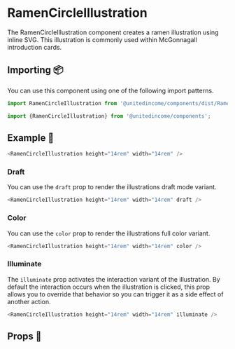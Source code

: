 
# RamenCircleIllustration

The RamenCircleIllustration component creates a ramen illustration using inline SVG. This illustration is commonly used within McGonnagall introduction cards.

## Importing 📦

You can use this component using one of the following import patterns.

```javascript
import RamenCircleIllustration from '@unitedincome/components/dist/RamenCircleIllustration';
```

```javascript
import {RamenCircleIllustration} from '@unitedincome/components';
```

## Example 🚀

<Preview>
  <RamenCircleIllustration height="14rem" width="14rem" />
</Preview>

```javascript
<RamenCircleIllustration height="14rem" width="14rem" />
```

### Draft

You can use the `draft` prop to render the illustrations draft mode variant.

<Preview>
  <RamenCircleIllustration height="14rem" width="14rem" draft />
</Preview>

```javascript
<RamenCircleIllustration height="14rem" width="14rem" draft />
```

### Color

You can use the `color` prop to render the illustrations full color variant.

<Preview>
  <RamenCircleIllustration height="14rem" width="14rem" color />
</Preview>

```javascript
<RamenCircleIllustration height="14rem" width="14rem" color />
```

### Illuminate

The `illuminate` prop activates the interaction variant of the illustration. By default the interaction occurs when the illustration is clicked, this prop allows you to override that behavior so you can trigger it as a side effect of another action.

<Preview>
  <RamenCircleIllustration height="14rem" width="14rem" illuminate />
</Preview>

```javascript
<RamenCircleIllustration height="14rem" width="14rem" illuminate />
```

## Props 🔧

<Props of={RamenCircleIllustration} />
